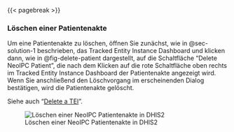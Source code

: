 
{{< pagebreak >}}

### Löschen einer Patientenakte {#sec-solution-2}

Um eine Patientenakte zu löschen, öffnen Sie zunächst, wie in @sec-solution-1 beschrieben, das Tracked Entity Instance Dashboard und klicken dann, wie in @fig-delete-patient dargestellt, auf die Schaltfläche "Delete NeoIPC Patient", die nach dem Klicken auf die rote Schaltfläche oben rechts im Tracked Entity Instance Dashboard der Patientenakte angezeigt wird. Wenn Sie anschließend den Löschvorgang im erscheinenden Dialog bestätigen, wird die Patientenakte gelöscht.

Siehe auch "[Delete a TEI](https://docs.dhis2.org/en/use/user-guides/dhis-core-version-240/tracking-individual-level-data/tracker-capture.html#delete_tracked_entity_instance)".

![Löschen einer NeoIPC Patientenakte in DHIS2](img/fig-delete-patient.png){#fig-delete-patient fig-alt="Die Schaltfläche \"Delete NeoIPC Patient\" wird angezeigt, nachdem Sie auf die rote Schaltfläche oben rechts im Tracked Entity Instance Dashboard der Patientenakte geklickt haben."}
